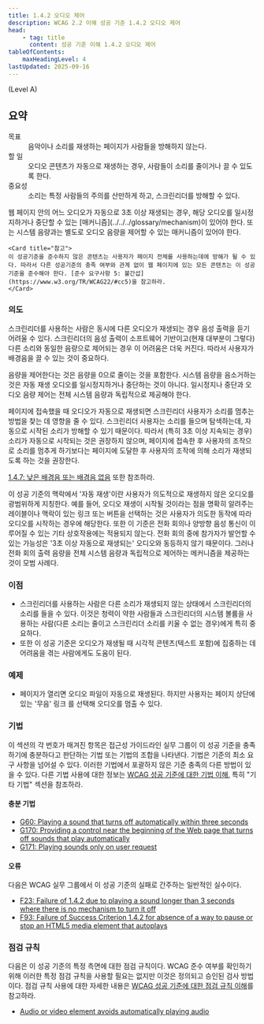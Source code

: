 ```yaml
---
title: 1.4.2 오디오 제어
description: WCAG 2.2 이해 성공 기준 1.4.2 오디오 제어
head:
    - tag: title
      content: 성공 기준 이해 1.4.2 오디오 제어
tableOfContents:
    maxHeadingLevel: 4
lastUpdated: 2025-09-16
---
```



(Level A)

## 요약

<dl>
<dt>목표</dt>
<dd>음악이나 소리를 재생하는 페이지가 사람들을 방해하지 않는다.</dd>
<dt>할 일</dt>
<dd>오디오 콘텐츠가 자동으로 재생하는 경우, 사람들이 소리를 줄이거나 끌 수 있도록 한다.</dd>
<dt>중요성</dt>
<dd>소리는 특정 사람들의 주의를 산만하게 하고, 스크린리더를 방해할 수 있다.</dd>
</dl>

<Card title="성공 기준(SC)">
웹 페이지 안의 어느 오디오가 자동으로 3초 이상 재생되는 경우, 해당 오디오를 일시정지하거나 중단할 수 있는 [매커니즘](../../../glossary/mechanism)이 있어야 한다. 또는 시스템 음량과는 별도로 오디오 음량을 제어할 수 있는 매커니즘이 있어야 한다.

    <Card title="참고">
    이 성공기준을 준수하지 않은 콘텐츠는 사용자가 페이지 전체를 사용하는데에 방해가 될 수 있다. 따라서 다른 성공기준의 충족 여부와 관계 없이 웹 페이지에 있는 모든 콘텐츠는 이 성공기준을 준수해야 한다. [준수 요구사항 5: 불간섭](https://www.w3.org/TR/WCAG22/#cc5)을 참고하라.
    </Card>
</Card>

### 의도

스크린리더를 사용하는 사람은 동시에 다른 오디오가 재생되는 경우 음성 출력을 듣기 어려울 수 있다. 스크린리더의 음성 출력이 소프트웨어 기반이고(현재 대부분이 그렇다) 다른 소리와 동일한 음량으로 제어되는 경우 이 어려움은 더욱 커진다. 따라서 사용자가 배경음을 끌 수 있는 것이 중요하다.

음량을 제어한다는 것은 음량을 0으로 줄이는 것을 포함한다. 시스템 음량을 음소거하는 것은 자동 재생 오디오를 일시정지하거나 중단하는 것이 아니다. 일시정지나 중단과 오디오 음량 제어는 전체 시스템 음량과 독립적으로 제공해야 한다.

<Card title="참고">
페이지에 접속했을 때 오디오가 자동으로 재생되면 스크린리더 사용자가 소리를 멈추는 방법을 찾는 데 영향을 줄 수 있다. 스크린리더 사용자는 소리를 들으며 탐색하는데, 자동으로 시작된 소리가 방해할 수 있기 때문이다. 따라서 (특히 3초 이상 지속되는 경우) 소리가 자동으로 시작되는 것은 권장하지 않으며, 페이지에 접속한 후 사용자의 조작으로 소리를 멈추게 하기보다는 페이지에 도달한 후 사용자의 조작에 의해 소리가 재생되도록 하는 것을 권장한다.
</Card>

[1.4.7: 낮은 배경음 또는 배경음 없음](low-or-no-background-audio) 또한 참조하라.

이 성공 기준의 맥락에서 '자동 재생'이란 사용자가 의도적으로 재생하지 않은 오디오를 광범위하게 지칭한다. 예를 들어, 오디오 재생이 시작될 것이라는 점을 명확히 알려주는 레이블이나 맥락이 있는 링크 또는 버튼을 선택하는 것은 사용자가 의도한 동작에 따라 오디오를 시작하는 경우에 해당한다. 또한 이 기준은 전화 회의나 양방향 음성 통신이 이루어질 수 있는 기타 상호작용에는 적용되지 않는다. 전화 회의 중에 참가자가 발언할 수 있는 가능성은 '3초 이상 자동으로 재생되는' 오디오와 동등하지 않기 때문이다. 그러나 전화 회의 출력 음량을 전체 시스템 음량과 독립적으로 제어하는 메커니즘을 제공하는 것이 모범 사례다.

### 이점

*   스크린리더를 사용하는 사람은 다른 소리가 재생되지 않는 상태에서 스크린리더의 소리를 들을 수 있다. 이것은 청력이 약한 사람들과 스크린리더의 시스템 볼륨을 사용하는 사람(다른 소리는 줄이고 스크린리더 소리를 키울 수 없는 경우)에게 특히 중요하다.
*   또한 이 성공 기준은 오디오가 재생될 때 시각적 콘텐츠(텍스트 포함)에 집중하는 데 어려움을 겪는 사람에게도 도움이 된다.

### 예제

*   페이지가 열리면 오디오 파일이 자동으로 재생된다. 하지만 사용자는 페이지 상단에 있는 '무음' 링크 를 선택해 오디오를 멈출 수 있다.

### 기법

이 섹션의 각 번호가 매겨진 항목은 접근성 가이드라인 실무 그룹이 이 성공 기준을 충족하기에 충분하다고 판단하는 기법 또는 기법의 조합을 나타낸다. 기법은 기준의 최소 요구 사항을 넘어설 수 있다. 이러한 기법에서 포괄하지 않은 기준 충족의 다른 방법이 있을 수 있다. 다른 기법 사용에 대한 정보는 [WCAG 성공 기준에 대한 기법 이해](../understanding-techniques), 특히 "기타 기법" 섹션을 참조하라.

#### 충분 기법

*   [G60: Playing a sound that turns off automatically within three seconds](https://www.w3.org/WAI/WCAG22/Techniques/general/G60)
*   [G170: Providing a control near the beginning of the Web page that turns off sounds that play automatically](https://www.w3.org/WAI/WCAG22/Techniques/general/G170)
*   [G171: Playing sounds only on user request](https://www.w3.org/WAI/WCAG22/Techniques/general/G171)

#### 오류

다음은 WCAG 실무 그룹에서 이 성공 기준의 실패로 간주하는 일반적인 실수이다.

*   [F23: Failure of 1.4.2 due to playing a sound longer than 3 seconds where there is no mechanism to turn it off](https://www.w3.org/WAI/WCAG22/Techniques/failures/F23)
*   [F93: Failure of Success Criterion 1.4.2 for absence of a way to pause or stop an HTML5 media element that autoplays](https://www.w3.org/WAI/WCAG22/Techniques/failures/F93)

### 점검 규칙

다음은 이 성공 기준의 특정 측면에 대한 점검 규칙이다. WCAG 준수 여부를 확인하기 위해 이러한 특정 점검 규칙을 사용할 필요는 없지만 이것은 정의되고 승인된 검사 방법이다. 점검 규칙 사용에 대한 자세한 내용은 [WCAG 성공 기준에 대한 점검 규칙 이해](../understanding-act-rules)를 참고하라.

*   [Audio or video element avoids automatically playing audio](https://www.w3.org/WAI/standards-guidelines/act/rules/80f0bf/proposed/)

